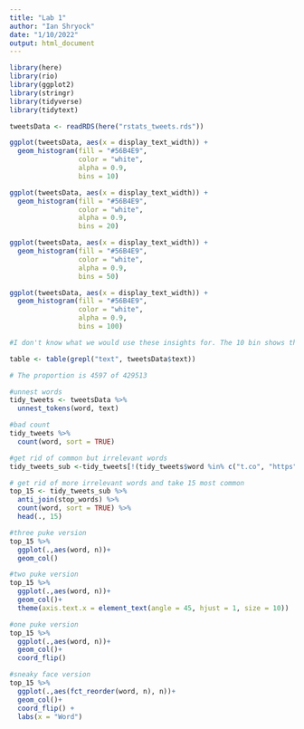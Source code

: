 ```yaml
---
title: "Lab 1"
author: "Ian Shryock"
date: "1/10/2022"
output: html_document
---
```



```r
library(here)
library(rio)
library(ggplot2)
library(stringr)
library(tidyverse)
library(tidytext)
```

```r
tweetsData <- readRDS(here("rstats_tweets.rds"))
```

```r
ggplot(tweetsData, aes(x = display_text_width)) +
  geom_histogram(fill = "#56B4E9",
                 color = "white",
                 alpha = 0.9,
                 bins = 10)

ggplot(tweetsData, aes(x = display_text_width)) +
  geom_histogram(fill = "#56B4E9",
                 color = "white",
                 alpha = 0.9,
                 bins = 20)

ggplot(tweetsData, aes(x = display_text_width)) +
  geom_histogram(fill = "#56B4E9",
                 color = "white",
                 alpha = 0.9,
                 bins = 50)

ggplot(tweetsData, aes(x = display_text_width)) +
  geom_histogram(fill = "#56B4E9",
                 color = "white",
                 alpha = 0.9,
                 bins = 100)

#I don't know what we would use these insights for. The 10 bin shows the central tendencies. 20 bins makes the general pattern clear. 50 bins shows the modal response spike. 100 is incrementally more granular than 50. Overall, my inclination would be for 20 or 50, leaning slightly to 50.
```

```r
table <- table(grepl("text", tweetsData$text))

# The proportion is 4597 of 429513
```

```r
#unnest words
tidy_tweets <- tweetsData %>% 
  unnest_tokens(word, text)

#bad count
tidy_tweets %>% 
  count(word, sort = TRUE)

#get rid of common but irrelevant words
tidy_tweets_sub <-tidy_tweets[!(tidy_tweets$word %in% c("t.co", "https", "http", "rt", "rstats")), ]

# get rid of more irrelevant words and take 15 most common
top_15 <- tidy_tweets_sub %>% 
  anti_join(stop_words) %>% 
  count(word, sort = TRUE) %>% 
  head(., 15)

#three puke version
top_15 %>% 
  ggplot(.,aes(word, n))+
  geom_col()

#two puke version
top_15 %>% 
  ggplot(.,aes(word, n))+
  geom_col()+
  theme(axis.text.x = element_text(angle = 45, hjust = 1, size = 10))

#one puke version
top_15 %>% 
  ggplot(.,aes(word, n))+
  geom_col()+
  coord_flip()

#sneaky face version
top_15 %>% 
  ggplot(.,aes(fct_reorder(word, n), n))+
  geom_col()+
  coord_flip() +
  labs(x = "Word")

```

```r

```

